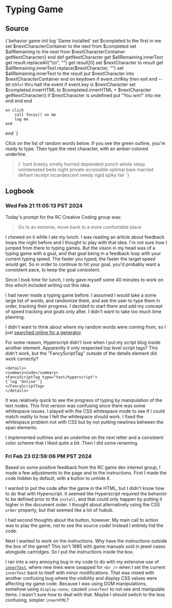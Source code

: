 # Typing Game

<div class="hidden">

## Source

<FancyScriptTag type="text/hyperscript">
{`behavior game
    init
      log 'Game installed' 
      set $completed to the first <span /> in me
      set $nextCharacterContainer to the next <span /> from $completed
      set $allRemaining to the next <span /> from $nextCharacterContainer
      getNextCharacter()
    end
    def getNextCharacter
      get $allRemaining.innerText
      get result.replaceAll("\\n", "")
      get result[0]
      set $nextCharacter to result
      get $allRemaining.innerText.replace($nextCharacter, "")
      set $allRemaining.innerText to the result
      put $nextCharacter into $nextCharacterContainer
    end
    on keydown 
        if event.ctrlKey then exit end -- let ctrl+r thru
        halt the event
        if event.key is $nextCharacter
            set $completed.innerHTML to $completed.innerHTML + $nextCharacter
            getNextCharacter()
            if $nextCharacter is undefined 
              put "You win!" into me
            end
        end
    end
    
    on click
        call focus() on me
        log me
    end
end
`}
</FancyScriptTag>

</div>

<p>Click on the list of <span class="outline-dashed outline-1 outline-amber-600">random words</span> below. If you see the <span class="outline outline-1 outline-green-600">green outline</span>, you're ready to type. Then type the next character, with an amber-colored underline.</p>

<blockquote _="install game" tabindex="0" class="outline-dashed outline-1 outline-amber-600 focus:outline focus:outline-green-600">
{`
<span class="!text-green-600"></span><span class="!text-amber-600 !underline !underline-offset-1 "></span><span class="">
hunt breezy smelly hurried dependent punch whole sleep 
uninterested beds night private accessible optimal bare 
married defiant receipt incandescent needy rigid spiky fair
</span>
`}
</blockquote>


## Logbook

### Wed Feb 21 11:05:13 PST 2024

Today's prompt for the RC Creative Coding group was:

> Go to an extreme, move back to a more comfortable place

I chewed on it while I ate my lunch. I was reading an article about feedback loops the night before and I thought to play with that idea. I'm not sure how I jumped from there to typing games. But the vision in my head was of a typing game with a goal, and that goal being in a feedback loop with your current typing speed. The faster you typed, the faster the target speed would get. So in order to continue to hit your goal, you'd probably want a consistent pace, to keep the goal consistent.

Since I took time for lunch, I only gave myself some 40 minutes to work on this which included writing out this idea.

I had never made a typing game before. I assumed I would take a some large list of words, and randomize them, and ask the user to type them in order, tracking their progress. I decided to start there and add my concept of speed tracking and goals only after. I didn't want to take too much time planning.

I didn't want to think about where my random words were coming from, so I just [searched online for a generator](https://www.randomlists.com/random-words).

For some reason, Hyperscript didn't love when I put my script blog inside another element. Apparently it only respected top level script tags? This didn't work, but the "FancyScriptTag" outside of the details element did work correctly?

```
<details>
<summary>Code</summary>
<FancyScriptTag type="text/hyperscript">
{`log 'Online'`}
</FancyScriptTag>
</details>
```

It was relatively quick to see the progress of typing by manipulation of the text nodes. This first version was confusing since there was some whitespace issues. I played with the CSS whitespace mode to see if I could match reality to how I felt the whitespace should work. I fixed the whitespace problem not with CSS but by not putting newlines between the span elements.

I implemented outlines and an underline on the next letter and a consistent color scheme that I liked quite a bit. Then I did some renaming.

### Fri Feb 23 02:59:06 PM PST 2024

Based on some positive feedback from the RC game dev interest group, I made a few adjustments to the page and to the instructions. First I made the code hidden by default, with a button to unhide it. 

<Future>I wanted to put the code after the game in the HTML, but I didn't know how to do that with Hyperscript. It seemed like Hyperscript required the behavior to be defined prior to the `install`, and that could only happen by putting it higher in the document order. I thought about alternatively using the CSS `order` property, but that seemed like a lot of hubub.</Future>

I had second thoughts about the button, however. My main call to action was to play the game, not to see the source code! Instead I entirely hid the code.

Next I wanted to work on the instructions. Why have the instructions outside the box of the game? This isn't 1985 with game manuals sold in jewel cases alongside cartridges. So I put the instructions inside the box.

I ran into a very annoying bug in my code to do with my extensive use of [`innerText`](https://developer.mozilla.org/en-US/docs/Web/API/HTMLElement/innerText), where new lines were swapped for `<br />` when I set the current `innerText` back to itself with minor modifications. That was mixed with another confusing bug where the visibility and display CSS values were affecting my game code. Because I was using DOM manipulations, somehow using `display:none;` caused `innerText` to not see and manipulate items. I wasn't sure how to deal with that. Maybe I should switch to the less confusing, simpler `innerHTML`?
